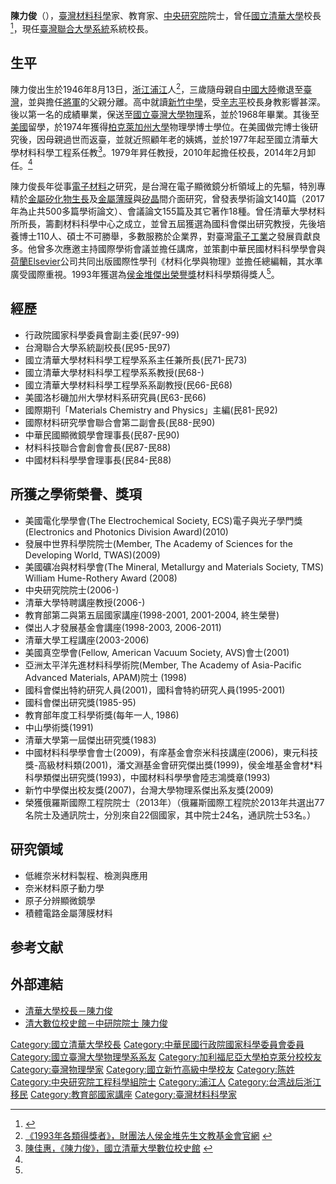 '''陳力俊'''（{{bd|1946年|08月13日|catIdx=陳}}），[[臺灣|臺灣]][[材料科學|材料科學]]家、教育家、[[中央研究院|中央研究院]]院士，曾任[[國立清華大學|國立清華大學]]校長<ref name="清大校長室">{{Cite web |url=http://my.nthu.edu.tw/~secwww/president/president.html |title=《國立清華大學校長室》，國立清華大學官網 |accessdate=2010-07-25 |archive-date=2010-06-11 |archive-url=https://web.archive.org/web/20100611063313/http://my.nthu.edu.tw/~secwww/president/president.html |dead-url=no }}</ref>，現任[[臺灣聯合大學系統|臺灣聯合大學系統]]系統校長。

== 生平 ==
陳力俊出生於1946年8月13日，[[浙江|浙江]][[浦江|浦江]]人<ref name="侯金堆基金會">[http://www.ctho.org.tw/1993.htm 《1993年各類得獎者》，財團法人侯金堆先生文教基金會官網] {{Wayback|url=http://www.ctho.org.tw/1993.htm |date=20100128231233 }}</ref>，三歲隨母親自[[中國大陸|中國大陸]]撤退至[[臺灣|臺灣]]，並與擔任[[將軍|將軍]]的父親分離。高中就讀[[新竹中學|新竹中學]]，受[[辛志平|辛志平]]校長身教影響甚深。後以第一名的成績畢業，保送至[[國立臺灣大學|國立臺灣大學]][[物理|物理]]系，並於1968年畢業。其後至[[美國|美國]]留學，於1974年獲得[[柏克萊加州大學|柏克萊加州大學]]物理學博士學位。在美國做完博士後研究後，因母親過世而返臺，並就近照顧年老的姨媽，並於1977年起至國立清華大學材料科學工程系任教<ref name="數位校史館">[http://archives.lib.nthu.edu.tw/history/people/4-01-27.htm 陳佳惠，《陳力俊》，國立清華大學數位校史館] {{webarchive|url=https://web.archive.org/web/20111022165401/http://archives.lib.nthu.edu.tw/history/people/4-01-27.htm |date=2011-10-22 }}</ref>。1979年昇任教授，2010年起擔任校長，2014年2月卸任。<ref name="清大校長室"/>

陳力俊長年從事[[電子材料|電子材料]]之研究，是台灣在電子顯微鏡分析領域上的先驅，特別專精於[[金屬|金屬]][[矽化物|矽化物]][[外延_(晶體)|生長]]及[[金屬薄膜|金屬薄膜]]與[[矽晶|矽晶]]間介面研究，曾發表學術論文140篇（2017年為止共500多篇學術論文）、會議論文155篇及其它著作18種。曾任清華大學材料所所長，籌劃材料科學中心之成立，並曾五屆獲選為國科會傑出研究教授，先後培養博士110人、碩士不可勝舉，多數服務於企業界，對臺灣[[電子工業|電子工業]]之發展貢獻良多。他曾多次應邀主持國際學術會議並擔任講席，並策劃中華民國材料科學學會與[[荷蘭|荷蘭]]Elsevier公司共同出版國際性學刊《材料化學與物理》並擔任總編輯，其水準廣受國際重視。1993年獲選為[[侯金堆傑出榮譽獎|侯金堆傑出榮譽獎]]材料科學類得獎人<ref name="侯金堆基金會"/>。

== 經歷 ==
*行政院國家科學委員會副主委(民97-99) 
*台灣聯合大學系統副校長(民95-民97) 
*國立清華大學材料科學工程學系系主任兼所長(民71-民73) 
*國立清華大學材料科學工程學系系教授(民68-) 
*國立清華大學材料科學工程學系系副教授(民66-民68) 
*美國洛杉磯加州大學材料系研究員(民63-民66) 
*國際期刊「Materials Chemistry and Physics」主編(民81-民92) 
*國際材料研究學會聯合會第二副會長(民88-民90) 
*中華民國顯微鏡學會理事長(民87-民90)
*材料科技聯合會創會會長(民87-民88)
*中國材料科學學會理事長(民84-民88)

== 所獲之學術榮譽、獎項 ==
*美國電化學學會(The Electrochemical Society, ECS)電子與光子學門獎(Electronics and Photonics Division Award)(2010) 
*發展中世界科學院院士(Member, The Academy of Sciences for the Developing World, TWAS)(2009) 
*美國礦冶與材料學會(The Mineral, Metallurgy and Materials Society, TMS) William Hume-Rothery Award (2008) 
*中央研究院院士(2006-) 
*清華大學特聘講座教授(2006-) 
*教育部第二與第五屆國家講座(1998-2001, 2001-2004, 終生榮譽) 
*傑出人才發展基金會講座(1998-2003, 2006-2011) 
*清華大學工程講座(2003-2006) 
*美國真空學會(Fellow, American Vacuum Society, AVS)會士(2001) 
*亞洲太平洋先進材料科學術院(Member, The Academy of Asia-Pacific Advanced Materials, APAM)院士 (1998) 
*國科會傑出特約研究人員(2001)，國科會特約研究人員(1995-2001) 
*國科會傑出研究獎(1985-95) 
*教育部年度工科學術獎(每年一人, 1986)
*中山學術獎(1991) 
*清華大學第一屆傑出研究獎(1983)
*中國材料科學學會會士(2009)，有庠基金會奈米科技講座(2006)，東元科技獎-高級材料類(2001)，潘文淵基金會研究傑出獎(1999)，侯金堆基金會材*料科學類傑出研究獎(1993)，中國材料科學學會陸志鴻獎章(1993) 
*新竹中學傑出校友獎(2007)，台灣大學物理系傑出系友獎(2009)
*榮獲俄羅斯國際工程院院士（2013年）（俄羅斯國際工程院於2013年共選出77名院士及通訊院士，分別來自22個國家，其中院士24名，通訊院士53名。）

== 研究領域 == 
*低維奈米材料製程、檢測與應用
*奈米材料原子動力學
*原子分辨顯微鏡學
*積體電路金屬薄膜材料

==参考文献==
{{Reflist}}

== 外部連結==
*[http://my.nthu.edu.tw/~secwww/president/president.html 清華大學校長－陳力俊] {{Wayback|url=http://my.nthu.edu.tw/~secwww/president/president.html |date=20100611063313 }}
*[http://archives.lib.nthu.edu.tw/history/people/4-01-27.htm 清大數位校史館－中研院院士 陳力俊] {{Wayback|url=http://archives.lib.nthu.edu.tw/history/people/4-01-27.htm |date=20111022165401 }}

{{start box}}
{{s-before|[[陳文村|陳文村]]}}
{{s-title|[[國立清華大學|國立清華大學]]校長|2010年—2014年}}
{{s-after|[[贺陈弘|贺陈弘]]}}
{{end box}}

{{臺大物理系}}
{{中央研究院第二十六届院士}}
{{國立清華大學|nocat}}

{{DEFAULTSORT: Chen}}
[[Category:國立清華大學校長|Category:國立清華大學校長]]
[[Category:中華民國行政院國家科學委員會委員|Category:中華民國行政院國家科學委員會委員]]
[[Category:國立臺灣大學物理學系系友|Category:國立臺灣大學物理學系系友]]
[[Category:加利福尼亞大學柏克萊分校校友|Category:加利福尼亞大學柏克萊分校校友]]
[[Category:臺灣物理學家|Category:臺灣物理學家]]
[[Category:國立新竹高級中學校友|Category:國立新竹高級中學校友]]
[[Category:陈姓|Category:陈姓]]
[[Category:中央研究院工程科學組院士|Category:中央研究院工程科學組院士]]
[[Category:浦江人|Category:浦江人]]
[[Category:台湾战后浙江移民|Category:台湾战后浙江移民]]
[[Category:教育部國家講座|Category:教育部國家講座]]
[[Category:臺灣材料科學家|Category:臺灣材料科學家]]